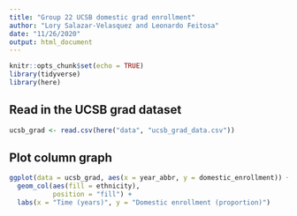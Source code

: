 ```yaml
---
title: "Group 22 UCSB domestic grad enrollment"
author: "Lory Salazar-Velasquez and Leonardo Feitosa"
date: "11/26/2020"
output: html_document
---
```


```r
knitr::opts_chunk$set(echo = TRUE)
library(tidyverse)
library(here)
```

## Read in the UCSB grad dataset
```r
ucsb_grad <- read.csv(here("data", "ucsb_grad_data.csv"))
```

## Plot column graph

```r
ggplot(data = ucsb_grad, aes(x = year_abbr, y = domestic_enrollment)) +
  geom_col(aes(fill = ethnicity),
           position = "fill") +
  labs(x = "Time (years)", y = "Domestic enrollment (proportion)")
```

